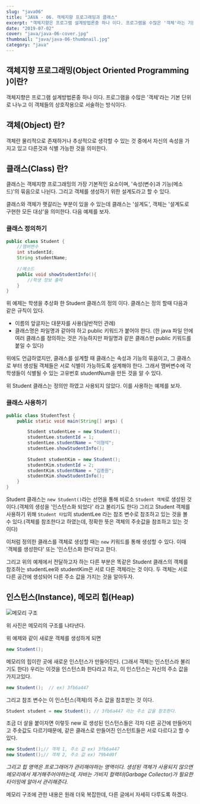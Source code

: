 ```yaml
---
slug: "java06"
title: "JAVA - 06. 객체지향 프로그래밍과 클래스"
excerpt: "객체지향은 프로그램 설계방법론중 하나 이다. 프로그램을 수많은 '객체'라는 기본 단위로 나누고 이 객체들의 상호작용으로 서술하는 방식이다."
date: "2019-07-02"
cover: "java/java-06-cover.jpg"
thumbnail: "java/java-06-thumbnail.jpg"
category: "java"
---
```


## 객체지향 프로그래밍(Object Oriented Programming )이란?
객체지향은 프로그램 설계방법론중 하나 이다. 프로그램을 수많은 '객체'라는 기본 단위로 나누고 이 객체들의 상호작용으로 서술하는 방식이다. 
<!-- more -->

## 객체(Object) 란?
객체란 물리적으로 존재하거나 추상적으로 생각할 수 있는 것 중에서 자신의 속성을 가지고 있고 다른것과 식별 가능한 것을 의미한다.

## 클래스(Class) 란?
클래스는 객체지향 프로그래밍의 가장 기본적인 요소이며, '속성(변수)과 기능(메소드)'의 묶음으로 나뉜다. 그리고 객체를 생성하기 위한 설계도라고 할 수 있다. 

클래스와 객체가 햇갈리는 부분이 있을 수 있는데 클래스는 '설계도', 객체는 '설계도로 구현한 모든 대상'을 의미한다. 다음 예제를 보자.

### 클래스 정의하기
```java
public class Student {
    //맴버변수
	int studentId;
	String studentName;
    
    //메소드
    public void showStudentInfo(){
    	//학생 정보 출력
    }
}
```
위 예제는 학생을 추상화 한 Student 클래스의 정의 이다. 클래스는 정의 할때 다음과 같은 규칙이 있다.

- 이름의 앞글자는 대문자를 사용(일반적인 관례)
- 클래스명은 파일명과 같아야 하고 public 키워드가 붙어야 한다.
(한 java 파일 안에 여러 클래스를 정의하는 것은 가능하지만 파일명과 같은 클래스만 public 키워드를 붙일 수 있다)

위에도 언급하였지만, 클래스를 설계할 때 클래스는 속성과 기능의 묶음이고, 그 클래스로 부터 생성될 객체들은 서로 식별이 가능하도록 설계해야 한다. 그래서 맴버변수에 각 학생들이 식별될 수 있는 고유번호 studentNum을 만든 것을 알 수 있다.

위 Student 클래스는 정의만 하였고 사용되지 않았다. 이를 사용하는 예제를 보자.


### 클래스 사용하기
```java
public class StudentTest {
	public static void main(String[] args) {

		Student studentLee = new Student();
        studentLee.studentId = 1;
        studentLee.studentName = "이형석";
     	studentLee.showStudentInfo();
        
		Student studentKim = new Student();
        studentKim.studentId = 2;
        studentKim.studentName = "김종원";
        studentKim.showStudentInfo();
	}
}
```
Student 클래스는 `new Student()`라는 선언을 통해 비로소 `Student 객체`로 생성된 것이다.(객체의 생성을 '인스턴스화 되었다' 라고 불리기도 한다) 그리고 Student 객체를 사용하기 위해 `Student 타입`의 studentLee 라는 참조 변수로 참조하고 있는 것을 볼 수 있다.(객체를 참조한다고 하였는데, 정확한 뜻은 객체의 주솟값을 참조하고 있는 것 이다)

이처럼 정의한 클래스를 객체로 생성할 때는 `new` 키워드를 통해 생성할 수 있다. 이때 '객체를 생성한다' 또는 '인스턴스화 한다'라고 한다. 

그리고 위의 예제에서 전달하고자 하는 다른 부분은 똑같은 Student 클래스의 객체를 참조하는 studentLee와 studentKim은 서로 다른 객체라는 것 이다. 두 객체는 서로 다른 공간에 생성되어 다른 주소 값을 가지는 것을 알아두자.

## 인스턴스(Instance), 메모리 힙(Heap)

![메모리 구조](http://www.tcpschool.com/lectures/img_c_memory_structure.png)

위 사진은 메모리의 구조를 나타낸다.

위 예제와 같이 새로운 객체를 생성하게 되면
```java
new Student();
```
메모리의 힙이란 곳에 새로운 인스턴스가 만들어진다. (그래서 객체는 인스턴스라 불리기도 한다) 우리는 이것을 인스턴스화 한다라고 하고, 이 인스턴스는 자신의 주소 값을 가지고있다.
```java
new Student();  // ex) 3fb6a447
```

그리고 참조 변수는 이 인스턴스(객체)의 주소 값을 참조받는 것 이다.
```java
Student student = new Student(); // 3fb6a447 라는 주소 값을 참조한다.
```

조금 더 살을 붙이자면 이렇듯 new 로 생성된 인스턴스들은 각자 다른 공간에 만들어지고 주솟값도 다르기때문에, 같은 클래스로 만들어진 인스턴트들은 서로 다르다고 할 수 있다.
```java
new Student();// 객체 1, 주소 값 ex) 3fb6a447
new Student();// 객체 2, 주소 값 ex) 79b4d0f
```

*그리고 힙 영역은 프로그래머가 관리해야하는 영역이다. 생성된 객체가 사용되지 않으면 메모리에서 제거해주어야하는데, 자바는 가비지 컬랙터(Garbage Collector)가 필요한 타이밍에 알아서 관리해준다.*

메모리 구조에 관한 내용은 원래 더욱 복잡한데, 다른 글에서 자세히 다루도록 하겠다.